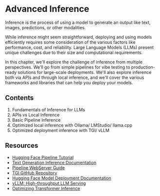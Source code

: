 # Advanced Inference

Inference is the process of using a model to generate an output like text, images, predictions, or other modalities. 

While inference might seem straightforward, deploying and using models efficiently requires some consideration of the various factors like performance, cost, and reliability. Large Language Models (LLMs) present unique challenges due to their size and computational requirements.

In this chapter, we'll explore the challenge of inference from multiple perspectives. We'll go from simple pipelines for vibe testing to production-ready solutions for large-scale deployments. We'll also explore inference both via APIs and through local inference, and we'll cover the various frameworks and libraries that can help you deploy your models.

## Contents

1. Fundamentals of Inference for LLMs
2. APIs vs Local Inference
3. Basic Pipeline Inference
4. Optimized local inference with Ollama/ LMStudio/ llama.cpp
5. Optimized deployment inference with TGI/ vLLM

## Resources

- [Hugging Face Pipeline Tutorial](https://huggingface.co/docs/transformers/en/pipeline_tutorial)
- [Text Generation Inference Documentation](https://huggingface.co/docs/text-generation-inference/en/index)
- [Pipeline WebServer Guide](https://huggingface.co/docs/transformers/en/pipeline_tutorial#using-pipelines-for-a-webserver)
- [TGI GitHub Repository](https://github.com/huggingface/text-generation-inference)
- [Hugging Face Model Deployment Documentation](https://huggingface.co/docs/inference-endpoints/index)
- [vLLM: High-throughput LLM Serving](https://github.com/vllm-project/vllm)
- [Optimizing Transformer Inference](https://huggingface.co/blog/optimize-transformer-inference)